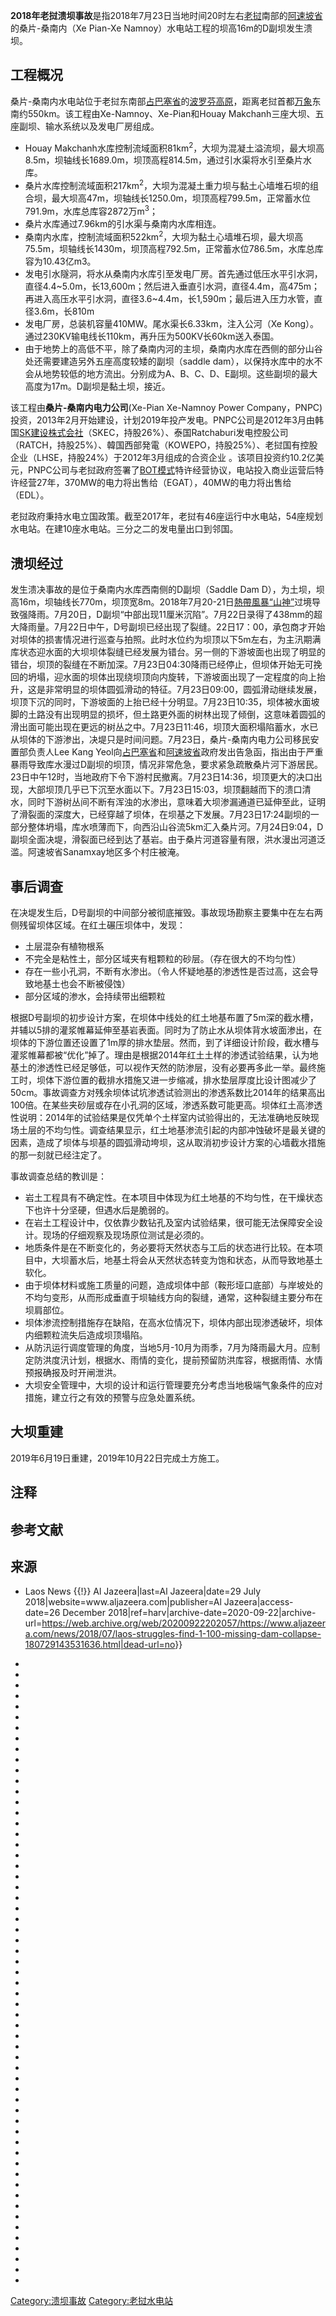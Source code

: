 {{Infobox event
| title         = 2018年老挝溃坝事件
| image         = 
| image_size    = <!-- | image_upright = is preferred for most cases, see WP:IMGSIZE -->
| image_upright = 1.2
| image_alt     = 
| caption       = 
| native_name   = 
| native_name_lang = 
| english_name  = 
| time          = 约 8:00 p.m. [[UTC+7|ICT]]
| duration      = 
| date          = {{start date|df=yes|2018|07|23}}
| venue         = 
| location      = 老挝[[阿速坡省|阿速坡省]]与[[占巴塞省|占巴塞省]]
| coordinates   = {{coord|15|0|29|N|106|33|49|E|region:XXXX_type:event|display=inline,title}}
| also_known_as = 
| type          = [[溃坝|溃坝]]
| theme         = 
| cause         = 
| motive        = 
| target        = 
| first_reporter = 
| budget        = 
| patron        = <!-- or | patrons = -->
| organisers    = <!-- or | organizers = -->
| filmed_by     = 
| participants  = 
| outcome       = 
| casualties1   = 
| casualties2   = 
| casualties3   = 
| reported deaths   = 40
| reported injuries = 
| reported missing  = 98–1100{{sfn|Business Standard|2018}}{{sfn|Al Jazeera|2018}}
| reported property damage = 
| burial        = 
| inquiries     = 
| inquest       = 
| coroner       = 
| arrests       = 
| suspects      = 
| accused       = 
| convicted     = 
| charges       = 
| trial         = 
| verdict       = 
| convictions   = 
| sentence      = 
| publication_bans = 
| litigation    = 
| awards        = 
| url           = 
| blank_label   = <!-- or | blank_data = -->
| blank1_label  = <!-- or | blank1_data = -->
| blank2_label  = <!-- or | blank2_data = -->
| website       = <!-- {{URL|example.com}} -->
| notes         = 
}}
'''2018年老挝溃坝事故'''是指2018年7月23日当地时间20时左右[[老挝|老挝]]南部的[[阿速坡省|阿速坡省]]的桑片-桑南内（Xe Pian-Xe Namnoy）水电站工程的坝高16m的D副坝发生溃坝。{{sfn|Ellis-Petersen|2018}}
==工程概况==
桑片-桑南内水电站位于老挝东南部[[占巴塞省|占巴塞省]]{{tsl|en|Paksong District|巴松县}}的[[波罗芬高原|波罗芬高原]]，距离老挝首都[[万象|万象]]东南约550km。该工程由Xe-Namnoy、Xe-Pian和Houay  Makchanh三座大坝、五座副坝、输水系统以及发电厂房组成。{{sfn|KLFM|2018}}
*Houay  Makchanh水库控制流域面积81km<sup>2</sup>，大坝为混凝土溢流坝，最大坝高8.5m，坝轴线长1689.0m，坝顶高程814.5m，通过引水渠将水引至桑片水库。
*桑片水库控制流域面积217km<sup>2</sup>，大坝为混凝土重力坝与黏土心墙堆石坝的组合坝，最大坝高47m，坝轴线长1250.0m，坝顶高程799.5m，正常蓄水位791.9m，水库总库容2872万m<sup>3</sup>；
*桑片水库通过7.96km的引水渠与桑南内水库相连。
*桑南内水库，控制流域面积522km<sup>2</sup>，大坝为黏土心墙堆石坝，最大坝高75.5m，坝轴线长1430m，坝顶高程792.5m，正常蓄水位786.5m，水库总库容为10.43亿m3。
*发电引水隧洞，将水从桑南内水库引至发电厂房。首先通过低压水平引水洞，直径4.4~5.0m，长13,600m；然后进入垂直引水洞，直径4.4m，高475m；再进入高压水平引水洞，直径3.6~4.4m，长1,590m；最后进入压力水管，直径3.6m，长810m
*发电厂房，总装机容量410MW。尾水渠长6.33km，注入公河（Xe Kong）。通过230KV输电线长110km，再升压为500KV长60km送入泰国。
*由于地势上的高低不平，除了桑南内河的主坝，桑南内水库在西侧的部分山谷处还需要建造另外五座高度较矮的副坝（saddle dam），以保持水库中的水不会从地势较低的地方流出。分别成为A、B、C、D、E副坝。这些副坝的最大高度为17m。D副坝是黏土坝，接近{{tsl|en|Paksong District|巴松县}}。

该工程由'''桑片-桑南内电力公司'''(Xe-Pian Xe-Namnoy Power  Company，PNPC)投资，2013年2月开始建设，计划2019年投产发电。PNPC公司是2012年3月由韩国[[SK集团|SK建设株式会社]]（SKEC，持股26%）、泰国Ratchaburi发电控股公司（RATCH，持股25%）、韓国西部発電（KOWEPO，持股25%）、老挝国有控股企业（LHSE，持股24%）于2012年3月组成的合资企业{{sfn|PNPC|2018b}} 。该项目投资约10.2亿美元，PNPC公司与老挝政府签署了[[BOT模式|BOT模式]]特许经营协议，电站投入商业运营后特许经营27年，370MW的电力将出售给{{tsl|en|Electricity Generating Authority of Thailand|泰国电力公司}}（EGAT），40MW的电力将出售给{{tsl|en|Électricité du Laos|老挝电力公司}}（EDL）。

老挝政府秉持水电立国政策。{{sfn|KLFM|2018}}截至2017年，老挝有46座运行中水电站，54座规划水电站。{{sfn|BBC News|2018}}在建10座水电站。{{sfn|McGuinness|2018}}三分之二的发电量出口到邻国。{{sfn|BBC News|2018}}

==溃坝经过==
{{OSM Location map
| coord = {{coord|14.92|106.56}}
| zoom = 10
| float = right
| width = 200
| height = 300
| caption = 大坝位置地图，来源：PNPC's 2011 ''Environmental Impact''报告。{{sfn|Environmental Impact|2011}}
| title =
| scalemark = 10

| shape1 = image
| mark1 = Red pog.svg

| label1 =  D副坝
| mark-size1=6
| mark-coord1 = {{coord|15.0132|106.5697}}
| label-pos1 = bottom
| label-size1 = 13
| label-color1 = black
| mark-title1= Saddle dam No.1-3

| mark4 = Blue pog.svg
| label4 =  桑南内坝
| mark-coord4 = {{coord|15.0257|106.6026}}
| label-pos4 = top
| mark-title4= Xe-Namnoy dam

| mark5 = Blue pog.svg
| label5 =  桑片坝
| mark-coord5 = {{coord|15.0564| 106.5226}}
| label-pos5 = top
| mark-title5= Xe-Pian dam

| label6 =  被淹没村庄
| mark-coord6 = {{coord|14.7405|106.4828}}
| label-pos6 = right
| mark-title6= Flooded villages
}}
发生溃决事故的是位于桑南内水库西南侧的D副坝（Saddle Dam  D），为土坝，坝高16m，坝轴线长770m，坝顶宽8m。2018年7月20-21日[[熱帶風暴山神_(2018年)|熱帶風暴“山神”]]过境导致强降雨。7月20日，D副坝“中部出现11厘米沉陷”。7月22日录得了438mm的超大降雨量。7月22日中午，D号副坝已经出现了裂缝。22日17：00，承包商才开始对坝体的损害情况进行巡查与拍照。此时水位约为坝顶以下5m左右，为主汛期满库状态迎水面的大坝坝体裂缝已经发展为错台。另一侧的下游坡面也出现了明显的错台，坝顶的裂缝在不断加深。{{sfn|Ellis-Petersen|2018}}7月23日04:30降雨已经停止，但坝体开始无可挽回的坍塌，迎水面的坝体出现绕坝顶向内旋转，下游坡面出现了一定程度的向上抬升，这是非常明显的坝体圆弧滑动的特征。{{sfn|Irish Times|2018}}7月23日09:00，圆弧滑动继续发展，坝顶下沉的同时，下游坡面的上抬已经十分明显。7月23日10:35，坝体被水面坡脚的土路没有出现明显的损坏，但土路更外面的树林出现了倾倒，这意味着圆弧的滑出面可能出现在更远的树丛之中。7月23日11:46，坝顶大面积塌陷蓄水，水已从坝体的下游渗出，决堤只是时间问题。7月23日，桑片-桑南内电力公司移民安置部负责人Lee Kang Yeol向[[占巴塞省|占巴塞省]]和[[阿速坡省|阿速坡省]]政府发出告急函，指出由于严重暴雨导致库水漫过D副坝的坝顶，情况非常危急，要求紧急疏散桑片河下游居民。{{sfn|Laotian Times 2|2018}}23日中午12时，当地政府下令下游村民撤离。{{sfn|Laotian Times 2|2018}}7月23日14:36，坝顶更大的决口出现，大部坝顶几乎已下沉至水面以下。7月23日15:03，坝顶翻越而下的溃口清水，同时下游树丛间不断有浑浊的水渗出，意味着大坝渗漏通道已延伸至此，证明了滑裂面的深度大，已经穿越了坝体，在坝基之下发展。7月23日17:24副坝的一部分整体坍塌，库水喷薄而下，向西沿山谷流5km汇入桑片河。{{sfn|Ellis-Petersen|2018}}7月24日9:04，D副坝全面决堤，滑裂面已经到达了基岩。由于桑片河道容量有限，洪水漫出河道泛滥。阿速坡省Sanamxay地区多个村庄被淹。{{sfn|BBC News|2018}} 
 
==事后调查==
在决堤发生后，D号副坝的中间部分被彻底摧毁。事故现场勘察主要集中在左右两侧残留坝体区域。{{sfn|BBC News|2018}}在红土碾压坝体中，发现：{{sfn|Jianhua|Shan|Huaxia|2018}} 
* 土层混杂有植物根系
* 不完全是粘性土，部分区域夹有粗颗粒的砂层。（存在很大的不均匀性）
* 存在一些小孔洞，不断有水渗出。（令人怀疑地基的渗透性是否过高，这会导致地基土也会不断被侵蚀）
* 部分区域的渗水，会持续带出细颗粒{{sfn|Gong|2018}}

根据D号副坝的初步设计方案，在坝体中线处的红土地基布置了5m深的截水槽，并辅以5排的灌浆帷幕延伸至基岩表面。同时为了防止水从坝体背水坡面渗出，在坝体的下游位置还设置了1m厚的排水垫层。然而，到了详细设计阶段，截水槽与灌浆帷幕都被“优化”掉了。理由是根据2014年红土土样的渗透试验结果，认为地基土的渗透性已经足够低，可以视作天然的防渗层，没有必要再多此一举。{{sfn|Korea Joongang Daily|2018a}}最终施工时，坝体下游位置的截排水措施又进一步缩减，排水垫层厚度比设计图减少了50cm。事故调查方对残余坝体试坑渗透试验测出的渗透系数比2014年的结果高出100倍。在某些夹砂层或存在小孔洞的区域，渗透系数可能更高。坝体红土高渗透性说明：2014年的试验结果是仅凭单个土样室内试验得出的，无法准确地反映现场土层的不均匀性。调查结果显示，红土地基渗流引起的内部冲蚀破坏是最关键的因素，造成了坝体与坝基的圆弧滑动垮坝，这从取消初步设计方案的心墙截水措施的那一刻就已经注定了。{{sfn|Ellis-Petersen|2018}}

事故调查总结的教训是：{{sfn|Korea Herald|2018}}
*岩土工程具有不确定性。在本项目中体现为红土地基的不均匀性，在干燥状态下也许十分坚硬，但遇水后是脆弱的。{{sfn|Idsala|2018b}} 
*在岩土工程设计中，仅依靠少数钻孔及室内试验结果，很可能无法保障安全设计。现场的仔细观察及现场原位测试是必须的。{{sfn|Rocamora|2018}}
*地质条件是在不断变化的，务必要将天然状态与工后的状态进行比较。在本项目中，大坝蓄水后，地基土将会从天然状态转变为饱和状态，从而导致地基土软化。
*由于坝体材料或施工质量的问题，造成坝体中部（鞍形垭口底部）与岸坡处的不均匀变形，从而形成垂直于坝轴线方向的裂缝，通常，这种裂缝主要分布在坝肩部位。
*坝体渗流控制措施存在缺陷，在高水位情况下，坝体内部出现渗透破坏，坝体内细颗粒流失后造成坝顶塌陷。
*从防汛运行调度管理的角度，当地5月-10月为雨季，7月为降雨最大月。应制定防洪度汛计划，根据水、雨情的变化，提前预留防洪库容，根据雨情、水情预报确报及时开闸泄洪。
*大坝安全管理中，大坝的设计和运行管理要充分考虑当地极端气象条件的应对措施，建立行之有效的预警与应急处置系统。{{sfn|ZX|2018}}
==大坝重建==
2019年6月19日重建，2019年10月22日完成土方施工。 

== 注释==
{{reflist|30em|group=note}}

== 参考文献==
{{Reflist|30em}}

== 来源 ==
{{refbegin|30em}}
* {{Cite web|url=https://www.aljazeera.com/news/2018/07/laos-struggles-find-1-100-missing-dam-collapse-180729143531636.html|title=Laos struggles to find missing after dam collapse {{!}} Laos News {{!}} Al Jazeera|last=Al Jazeera|date=29 July 2018|website=www.aljazeera.com|publisher=Al Jazeera|access-date=26 December 2018|ref=harv|archive-date=2020-09-22|archive-url=https://web.archive.org/web/20200922202057/https://www.aljazeera.com/news/2018/07/laos-struggles-find-1-100-missing-dam-collapse-180729143531636.html|dead-url=no}}
* {{cite web|last=Bangkok Post|url=https://www.bangkokpost.com/news/asean/1510550/thai-aid-reaches-southern-laos-for-dam-victims|title=Thai aid reaches southern Laos for dam victims|work=Bangkok Post|date=26 July 2018|accessdate=27 July 2018|ref=harv}}
* {{cite news |last1=BBC Asia |title=Laos country profile |url=https://www.bbc.com/news/world-asia-pacific-15351898 |accessdate=25 July 2018 |work=BBC |date=24 July 2018 |ref=harv |archiveurl=https://archive.today/20180725110019/https://www.bbc.com/news/world-asia-pacific-15351898 |archivedate=2018-07-25 |dead-url=no }}
* {{cite news |last1=BBC News |title=Laos dam collapse: Hundreds missing after flash floods hit villages |url=https://www.bbc.co.uk/news/world-asia-44935495 |accessdate=24 July 2018 |work=BBC |date=24 July 2018 |ref=harv |archiveurl=https://archive.today/20180724122515/https://www.bbc.co.uk/news/world-asia-44935495 |archivedate=2018-07-24 |dead-url=no }}
* {{cite web|last=Business Standard|url=https://wap.business-standard.com/article/news-ians/death-toll-reaches-36-in-laos-dam-collapse-98-missing-118081300164_1.html|title=Death toll reaches 36 in Laos dam collapse, 98 missing|work=Business Standard|date=13 August 2018|accessdate=22 August 2018|ref=harv}}
* {{cite news |last1=Channel News Asia |title=26 bodies found after Laos dam collapse, hundreds still missing |url=https://www.channelnewsasia.com/news/asia/laos-dam-disaster-17-bodies-flood-10561186 |accessdate=25 July 2018 |work=Channel NewsAsia |date=25 July 2018a |ref=harv |archiveurl=https://archive.today/20180725125336/https://www.channelnewsasia.com/news/asia/laos-dam-disaster-17-bodies-flood-10561186 |archivedate=2018-07-25 |dead-url=no }}
* {{cite news |last1=Channel News Asia |title=SCDF set to send officers to Laos to aid relief efforts, Singapore to donate US$100,000 |url=https://www.channelnewsasia.com/news/singapore/singapore-scdf-officers-to-laos-relief-efforts-dam-collapse-10562862 |accessdate=26 July 2018 |work=Channel News Asia |date=26 July 2018b |ref=harv |archiveurl=https://archive.today/20180726153943/https://www.channelnewsasia.com/news/singapore/singapore-scdf-officers-to-laos-relief-efforts-dam-collapse-10562862 |archivedate=2018-07-26 |dead-url=no }}
* {{cite news |last1=Channel News Asia |title=Singapore Red Cross pledges S$50,000 in aid after Laos dam collapse |url=https://www.channelnewsasia.com/news/singapore/laos-dam-collapse-red-cross-flood-10561742 |accessdate=26 July 2018 |work=Channel News Asia |date=26 July 2018c |ref=harv |archiveurl=https://archive.today/20180726154037/https://www.channelnewsasia.com/news/singapore/laos-dam-collapse-red-cross-flood-10561742 |archivedate=2018-07-26 |dead-url=no }}
* {{cite web|last=Coleman|first=Liam|url=https://www.dfnionline.com/latest-news/korean-air-provides-relief-laos-dam-collapse-victims-03-08-2018/|title=Korean Air provides relief for Laos dam collapse victims|publisher=DFNIonline.com|date=3 August 2018|accessdate=3 August 2018|ref=harv|archive-date=2020-11-28|archive-url=https://web.archive.org/web/20201128105439/https://www.dfnionline.com/latest-news/korean-air-provides-relief-laos-dam-collapse-victims-03-08-2018/|dead-url=no}}
* {{cite web|last=Dehua|first=Chi|url=https://gbtimes.com/china-deploys-army-medics-to-assist-laos-rescue-effort|title=China deploys army medics to assist Laos rescue effort|work=gb Times|date=26 July 2018|accessdate=27 July 2018|ref=harv|archive-date=2018-07-26|archive-url=https://web.archive.org/web/20180726234348/https://gbtimes.com/china-deploys-army-medics-to-assist-laos-rescue-effort|dead-url=no}}
* {{cite web|last=David|first=Sen|url=https://www.khmertimeskh.com/50517409/government-donates-flood-aid-to-laos/|title=Government donates flood aid to Laos|work=Khmer Times|date=31 July 2018|accessdate=3 August 2018|ref=harv}}
* {{cite news |last1=Dinh |first1=H. |title=Laos dam disaster leaves 24 dead, scores missing |url=https://www.washingtonpost.com/business/rescue-work-underway-in-villages-flooded-by-laos-dam-breach/2018/07/24/b6b2d970-8fbe-11e8-ae59-01880eac5f1d_story.html |accessdate=25 July 2018 |work=The Washington Post |date=25 July 2018 |ref=harv |archiveurl=https://web.archive.org/web/20180725072257/https://www.washingtonpost.com/business/rescue-work-underway-in-villages-flooded-by-laos-dam-breach/2018/07/24/b6b2d970-8fbe-11e8-ae59-01880eac5f1d_story.html |archivedate=2018-07-25 |dead-url=no }}
* {{cite news |last1=Doom |first1=J. |last2=Gittleson |first2=B. |title=Several dead, hundreds missing after dam collapse in Laos |url=https://abcnews.go.com/International/dead-hundreds-missing-dam-collapse-laos/story?id=56774749 |accessdate=24 July 2018 |work=ABC News |date=24 July 2018 |ref=harv |archiveurl=https://archive.today/20180724124224/https://abcnews.go.com/International/dead-hundreds-missing-dam-collapse-laos/story?id=56774749 |archivedate=2018-07-24 |dead-url=no }}
* {{cite book|last=Dupont|first=A.|title=East Asia Imperilled: Transnational Challenges to Security|url=https://archive.org/details/eastasiaimperill0000dupo|year=2001|publisher=Cambridge University Press|location=Cambridge|isbn=978-0-52101-015-3|ref=harv}}
* {{cite news |last1=El País |title=Cientos de desaparecidos en Laos tras la rotura de una presa |url=https://elpais.com/internacional/2018/07/24/actualidad/1532421069_175642.html |accessdate=25 July 2018 |work=El País |date=24 July 2018 |ref=harv |archiveurl=https://archive.today/20180725144145/https://elpais.com/internacional/2018/07/24/actualidad/1532421069_175642.html |archivedate=2018-07-25 |dead-url=no }}
* {{cite news |last1=Ellis-Petersen |first1=H. |title=Laos dam collapse: 'hundreds missing' after villages flooded |url=https://www.theguardian.com/world/2018/jul/24/laos-dam-collapse-hundreds-missing |accessdate=24 July 2018 |work=The Guardian |date=24 July 2018 |ref=harv |archiveurl=https://archive.is/20180724123111/https://www.theguardian.com/world/2018/jul/24/laos-dam-collapse-hundreds-missing |archivedate=2018-07-24 |dead-url=no }}
* {{cite web |last1=Environmental Impact |title=Resettlement and Ethnic Peoples' Development plan, Xe Pian Xe Namnoy Hydropower Project |url=http://www.pnpclaos.com/images/PDF/EnvSocialDoc/REPDP/Chapter3/REPDP_Chapter_3_Project_Description_Final_Sept_13.pdf |website=pnpc.com |publisher=PNPC |accessdate=25 July 2018 |ref=harv |archiveurl=https://archive.today/20180724095558/http://www.pnpclaos.com/index.php/en/ |archivedate=2018-07-24 |date=13 September 2011 |dead-url=no }}
* {{cite web|last=Ferrie|first=Jared|url=https://www.reuters.com/article/us-laos-floods-landmines/landmine-risk-for-thousands-displaced-by-floods-in-laos-idUSKBN1KS1U6|title=Landmine risk for thousands displaced by floods in Laos|work=Reuters|date=7 August 2018|accessdate=7 August 2018|ref=harv|archive-date=2020-11-28|archive-url=https://web.archive.org/web/20201128114020/https://www.reuters.com/article/us-laos-floods-landmines/landmine-risk-for-thousands-displaced-by-floods-in-laos-idUSKBN1KS1U6|dead-url=no}}
* {{cite web|last=Gillespie|first=Kiri|url=https://www.nzherald.co.nz/bay-of-plenty-times/news/article.cfm?c_id=1503343&objectid=12099949|title=Donation Donuts for Laos flood victims|work=The New Zealand Herald|date=4 August 2018|accessdate=7 August 2018|ref=harv|archive-date=2020-10-01|archive-url=https://web.archive.org/web/20201001061152/https://www.nzherald.co.nz/bay-of-plenty-times/news/article.cfm?c_id=1503343&objectid=12099949|dead-url=no}}
* {{cite book|last=Goh|first=E.|title=Developing the Mekong: Regionalism and Regional Security in China–Southeast Asian Relations|year=2001|publisher=Routledge|location=London|isbn=978-1-13497-496-2|ref=harv}}
* {{cite web|last=Gong|first=Lina|url=https://www.khmertimeskh.com/50525750/laos-dam-collapse-regional-response/|title=Laos dam collapse: Regional response|work=Khmer Times|date=23 August 2018|accessdate=23 August 2018|ref=harv}}
* {{cite web|last=Hai|first=L.|url=https://e.vnexpress.net/news/news/vietnam-offers-to-help-laos-after-dam-collapse-disaster-3782659.html|title=Vietnam offers to help Laos after dam collapse disaster|publisher=VNExpress|date=24 July 2018a|accessdate=25 July 2018|ref=harv|archive-date=2020-11-28|archive-url=https://web.archive.org/web/20201128070111/https://e.vnexpress.net/news/news/vietnam-offers-to-help-laos-after-dam-collapse-disaster-3782659.html|dead-url=no}}
* {{cite web|last=Hai|first=L.|url=https://e.vnexpress.net/news/news/vietnam-assists-laos-with-dam-collapse-relief-efforts-3784501.html|title=Vietnam assists Laos with dam collapse relief efforts|publisher=VNExpress|date=29 July 2018b|accessdate=10 August 2018|ref=harv|archive-date=2020-09-30|archive-url=https://web.archive.org/web/20200930195707/https://e.vnexpress.net/news/news/vietnam-assists-laos-with-dam-collapse-relief-efforts-3784501.html|dead-url=no}}
* {{cite web|last=Idsala|url=https://www.idsala.com/120|title=ນາຍົກສິງກະໂປ ປະກາດພ້ອມຊ່ວຍ ສປປ.ລາວ ຜ່ານຜ່າໄພພິບັດເຂື່ອນແຕກ|language=lo|publisher=Idsala|date=24 July 2018a|accessdate=25 July 2018|ref=harv|archive-date=2020-12-10|archive-url=https://web.archive.org/web/20201210110537/https://www.idsala.com/120/|dead-url=no}}
* {{cite web|last=Idsala|url=https://www.idsala.com/119|title=ລັດຖະບານມາເລເຊຍ ພ້ອມທີ່ຈະໃຫ້ການຊ່ວຍເຫຼືອແກ່ ສປປ.ລາວ ຕໍ່ກັບໄພພິບັດເຂື່ອນແຕກ|language=lo|publisher=Idsala|date=24 July 2018b|accessdate=25 July 2018|ref=harv|archive-date=2020-12-07|archive-url=https://web.archive.org/web/20201207022543/https://www.idsala.com/119/|dead-url=no}}
* {{cite web|last=Idsala|url=https://www.idsala.com/109|title=ຫວຽດນາມລະດົມທຸກກຳລັງຊ່ວຍ ສປປ.ລາວ ພ້ອມມອບເງິນເບື້ອງຕົ້ນ 200,000$ ແກ້ໄຂໄພພິບັດເຂື່ອນແຕກ|language=lo|publisher=Idsala|date=26 July 2018c|accessdate=27 July 2018|ref=harv|archive-date=2020-09-30|archive-url=https://web.archive.org/web/20200930225324/https://www.idsala.com/109/|dead-url=no}}
* {{cite news |last1=Irish Times |title=Hundreds missing as dam collapse causes flash floods in Laos |url=https://www.irishtimes.com/news/world/asia-pacific/hundreds-missing-as-dam-collapse-causes-flash-floods-in-laos-1.3574845 |accessdate=24 July 2018 |work=The Irish Times |date=24 July 2018 |ref=harv }}
* {{cite web|last1=Jianhua|first1=Zhang|last2=Shan|first2=Wang|last3=Huaxia|url=http://www.xinhuanet.com/english/2018-07/26/c_137349570.htm|title=Feature: Chinese companies, businesses in Laos join rescue work in flood-hit area|publisher=Xinhua News Agency|date=26 July 2018|accessdate=27 July 2018|ref=harv|archive-date=2020-08-10|archive-url=https://web.archive.org/web/20200810063404/http://www.xinhuanet.com/english/2018-07/26/c_137349570.htm|dead-url=no}}
* {{cite news |last1=KLFM |title=Laos dam collapse leaves hundreds missing and unknown number feared dead |url=https://www.klfm967.co.uk/news/world-news/2640664/hundreds-missing-after-dam-collapses-in-laos/ |accessdate=24 July 2018 |work=KL.FM |date=24 July 2018 |ref=harv |archiveurl=https://archive.today/20180724125212/https://www.klfm967.co.uk/news/world-news/2640664/hundreds-missing-after-dam-collapses-in-laos/ |archivedate=2018-07-24 |dead-url=no }}
* {{cite news |last1=Korea Herald |title=Moon orders dispatch of emergency relief team to Laos |date=25 July 2018 |url=http://www.koreaherald.com/view.php?ud=20180725000686 |accessdate=25 July 2018 |work=The Korea Herald |ref=harv |archiveurl=https://archive.today/20180725142028/http://www.koreaherald.com/view.php?ud=20180725000686 |archivedate=2018-07-25 |dead-url=no }}
* {{cite news |last=Korea Joongang Daily |title=Hundreds missing in dam collapse in Laos, Korean builder joining rescue operations |url=http://koreajoongangdaily.joins.com/news/article/article.aspx?aid=3051037&cloc |accessdate=25 July 2018 |work=Korea Joongang Daily |date=24 July 2018a |archiveurl=https://archive.today/20180725114724/http://koreajoongangdaily.joins.com/news/article/article.aspx?aid=3051037&cloc |archivedate=2018-07-25 |ref=harv |dead-url=no }}
* {{cite web|last=Korea Joongang Daily|url=http://mengnews.joins.com/view.aspx?aid=3051279|title=Seoul mulls more aid for flood relief in Laos|work=Yonhap News Agency|publisher=Korea Joongang Daily|date=31 July 2018b|accessdate=3 August 2018|ref=harv|archive-date=2018-10-28|archive-url=https://web.archive.org/web/20181028225849/http://mengnews.joins.com/view.aspx?aId=3051279|dead-url=yes}}
* {{cite news |last1=Korea Times |title=At least 100 missing in Laos after hydropower dam collapse |url=http://www.koreatimes.co.kr/www/world/2018/07/683_252767.html |accessdate=25 July 2018 |work=The Korea Times |date=24 July 2018a |ref=harv |archiveurl=https://archive.today/20180725140942/http://www.koreatimes.co.kr/www/world/2018/07/683_252767.html |archivedate=2018-07-25 |dead-url=no }}
* {{cite web|last=Korea Times|url=https://www.koreatimes.co.kr/www/opinion/2018/07/202_252883.html|title=Helping Laos|work=The Korea Times|date=26 July 2018b|accessdate=27 July 2018|ref=harv|archive-date=2020-09-30|archive-url=https://web.archive.org/web/20200930195955/https://www.koreatimes.co.kr/www/opinion/2018/07/202_252883.html|dead-url=no}}
* {{cite news |last1=Kyodo News |title=Several dead, hundreds missing after Lao dam collapses: report |url=https://english.kyodonews.net/news/2018/07/c4459c6398c9-urgent-several-dead-hundreds-missing-after-lao-dam-collapses-report.html |accessdate=24 July 2018 |work=Kyodo News |date=24 July 2018 |ref=harv |archiveurl=https://web.archive.org/web/20180724133746/https://english.kyodonews.net/news/2018/07/c4459c6398c9-urgent-several-dead-hundreds-missing-after-lao-dam-collapses-report.html |archivedate=2018-07-24 |dead-url=no }}
*{{cite news|last1=Laotian Times 2|url=https://laotiantimes.com/2018/07/24/villagers-evacuated-xe-pian-dam-set-burst-banks/#comments|title=Villagers Evacuated As Xe-Pian Dam Set to Burst its Banks|date=24 July 2018|accessdate=24 July 2018|work=Laotian Times|ref=harv|archive-date=2020-11-29|archive-url=https://web.archive.org/web/20201129004202/https://laotiantimes.com/2018/07/24/villagers-evacuated-xe-pian-dam-set-burst-banks/#comments|dead-url=no}}
* {{cite news|last1=Laotian Times|title=UPDATE: Status and Condition of Attapeu Flood Victims|url=https://laotiantimes.com/2018/07/25/update-status-condition-attapeu-flood-victims/|date=25 July 2018|accessdate=25 July 2018|work=Laotian Times|ref=harv|archive-date=2020-09-11|archive-url=https://web.archive.org/web/20200911040214/https://laotiantimes.com/2018/07/25/update-status-condition-attapeu-flood-victims/|dead-url=no}}
* {{cite book|last=Leary|first=N.|title=Climate Change and Vulnerability|year=2008|publisher=Earthscan|location=Chippenham|isbn=978-1-84977-081-1|ref=harv}}
* {{cite web|last=Lee|first=Wooyoung|url=https://www.upi.com/Top_News/World-News/2018/08/07/South-Korea-sends-second-disaster-relief-team-to-Laos/6451533603812/?sl=1|title=South Korea sends second disaster relief team to Laos|publisher=UPI|date=7 August 2018|accessdate=7 August 2018|ref=harv|archive-date=2020-09-30|archive-url=https://web.archive.org/web/20200930203429/https://www.upi.com/Top_News/World-News/2018/08/07/South-Korea-sends-second-disaster-relief-team-to-Laos/6451533603812/?sl=1|dead-url=no}}
* {{cite news |last1=McGuinness |first1=A. |title=Laos dam collapse leaves hundreds missing and unknown number feared dead |url=https://news.sky.com/story/dam-collapse-in-laos-leaves-hundreds-missing-and-unknown-number-feared-dead-11446938 |accessdate=24 July 2018 |work=Sky News |date=24 July 2018 |ref=harv |archiveurl=https://archive.today/20180724121747/https://news.sky.com/story/dam-collapse-in-laos-leaves-hundreds-missing-and-unknown-number-feared-dead-11446938 |archivedate=2018-07-24 |dead-url=no }}
* {{cite web|last=National News Bureau of Thailand|url=https://news.thaivisa.com/article/23670/thailand-to-send-help-to-laos-after-hydropower-dam-collapse|title=Thailand to send help to Laos after hydropower dam collapse|publisher=ThaiVisa|date=25 July 2018|accessdate=25 July 2018|ref=harv|archive-date=2018-07-25|archive-url=https://web.archive.org/web/20180725122850/https://news.thaivisa.com/article/23670/thailand-to-send-help-to-laos-after-hydropower-dam-collapse|dead-url=yes}}
* {{cite news |last1=Paddock |first1=R. C. |last2=Sang-Hun |first2=C. |title=After Laos Dam’s Failure, Rescuers Scramble to Save the Stranded |url=https://www.nytimes.com/2018/07/25/world/asia/laos-dam-collapse-rescue.html |accessdate=25 July 2018 |work=The New York Times |date=25 July 2018 |ref=harv |archiveurl=https://archive.today/20180725112453/https://www.nytimes.com/2018/07/25/world/asia/laos-dam-collapse-rescue.html |archivedate=2018-07-25 |dead-url=no }}
* {{Cite web|last=PNPC|url=http://www.pnpclaos.com/index.php/en/about-pnpc/shareholders|title=PNPC - Shareholders|website=www.pnpclaos.com|language=en-gb|date=2018a|accessdate=25 July 2018a|ref=harv|archive-date=2020-09-11|archive-url=https://web.archive.org/web/20200911041013/http://www.pnpclaos.com/index.php/en/about-pnpc/shareholders|dead-url=no}}
* {{Cite web|last=PNPC|url=http://www.pnpclaos.com/index.php/en/about-pnpc/company-profile|title=PNPC - Company Profile|website=www.pnpclaos.com|date=2018b|language=en-gb|accessdate=25 July 2018|ref=harv|archive-date=2020-09-11|archive-url=https://web.archive.org/web/20200911033627/http://www.pnpclaos.com/index.php/en/about-pnpc/company-profile|dead-url=no}}
* {{cite news|last=Radio Free Asia|url=https://www.rfa.org/english/news/laos/laos-xekaman-dam-12222016155523.html|title=Laos' Xekaman 3 Dam Break Shuts Off Power to Vietnam|date=22 December 2016|accessdate=24 July 2018|work=Radio Free Asia|ref=harv|archive-date=2020-10-30|archive-url=https://web.archive.org/web/20201030174453/https://www.rfa.org/english/news/laos/laos-xekaman-dam-12222016155523.html|dead-url=no}}
* {{cite news|last=Radio Free Asia|url=https://www.rfa.org/english/news/laos/faulty-construction-heavy-rain-cause-dam-to-flood-lao-villages-09202017151556.html|title=Faulty Construction, Heavy Rain Cause Dam to Flood Lao Villages|date=20 September 2017|work=Radio Free Asia|accessdate=24 July 2018|ref=harv|archive-date=2020-11-18|archive-url=https://web.archive.org/web/20201118155808/https://www.rfa.org/english/news/laos/faulty-construction-heavy-rain-cause-dam-to-flood-lao-villages-09202017151556.html|dead-url=no}}
* {{cite news|last=Radio Free Asia|url=https://www.rfa.org/english/news/laos/lao-governments-compensation-inappropriate-08222018160745.html|title=Lao Government’s Compensation For Villagers Affected by Dam Disaster 'Inappropriate'|date=23 August 2018|work=Radio Free Asia|accessdate=13 September 2018|ref=harv|archive-date=2020-10-01|archive-url=https://web.archive.org/web/20201001181541/https://www.rfa.org/english/news/laos/lao-governments-compensation-inappropriate-08222018160745.html|dead-url=no}}
* {{cite web|last=Rocamora|first=J. A. L.|url=http://www.pna.gov.ph/articles/1042618|title=PH ready to assist Laos after dam disaster|publisher=Philippine News Agency|date=25 July 2018|accessdate=25 July 2018|ref=harv|archive-date=2020-12-06|archive-url=https://web.archive.org/web/20201206175924/https://www.pna.gov.ph/articles/1042618|dead-url=no}}
* {{cite web|last=The Star|url=https://www.thestar.com.my/news/nation/2018/07/27/mercy-malaysia-sends-team-to-floodhit-laos/|title=Mercy Malaysia sends team to flood-hit Laos|work=The Star|date=27 July 2018a|accessdate=27 July 2018|ref=harv|archive-date=2020-09-30|archive-url=https://web.archive.org/web/20200930183145/https://www.thestar.com.my/news/nation/2018/07/27/mercy-malaysia-sends-team-to-floodhit-laos/|dead-url=no}}
* {{cite web|last=The Star|url=https://www.thestar.com.my/news/nation/2018/08/03/malaysia-donates-rm400k-to-assist-victims-of-laos-dam-collapse/|title=Malaysia to donate RM400K to assist victims of Laos dam collapse|work=The Star|date=3 August 2018b|accessdate=3 August 2018|ref=harv|archive-date=2020-09-30|archive-url=https://web.archive.org/web/20200930203645/https://www.thestar.com.my/news/nation/2018/08/03/malaysia-donates-rm400k-to-assist-victims-of-laos-dam-collapse/|dead-url=no}}
* {{cite news |last1=Thibault |first1=H. |last2=Philip |first2=B. |title=La rupture d’un barrage au Laos, chronique d’un drame annoncé |url=https://www.lemonde.fr/planete/article/2018/07/25/des-centaines-de-disparus-apres-la-rupture-d-un-barrage-au-laos-chronique-d-un-drame-annonce_5335532_3244.html |accessdate=25 July 2018 |work=Le Monde |date=25 July 2018 |ref=harv |archiveurl=https://web.archive.org/web/20180725065709/https://www.lemonde.fr/planete/article/2018/07/25/des-centaines-de-disparus-apres-la-rupture-d-un-barrage-au-laos-chronique-d-un-drame-annonce_5335532_3244.html |archivedate=2018-07-25 |dead-url=no }}
* {{cite book|last1=Usher|first1=A. D.|last2=Ryder|first2=G.|editor-last=Usher|editor-first=A. D.|title=Dams as Aid|url=https://archive.org/details/damsasaidroutled00ushe|year=1997|publisher=Routledge|location=London|isbn=978-1-13473-378-1|pages=[https://archive.org/details/damsasaidroutled00ushe/page/n103 87]–89|chapter=Dam Building in Laos: The BOOT Era|ref=harv}}
* {{cite web|last=Vietnam Net|url=http://m.english.vietnamnet.vn/fms/society/205825/vietnam-sends--200-000-in-aid-to-laos-after-dam-collapse.html|title=Vietnam sends $200,000 in aid to Laos after dam collapse|work=Vietnam News Agency|publisher=Vietnam Net|date=26 July 2018|accessdate=25 July 2018|ref=harv|archive-date=2020-09-12|archive-url=https://web.archive.org/web/20200912174617/https://m.english.vietnamnet.vn/fms/society/205825/vietnam-sends--200-000-in-aid-to-laos-after-dam-collapse.html|dead-url=yes}}
* {{cite web|last=Vietnam+|url=https://en.vietnamplus.vn/defence-ministry-supports-laos-to-recover-from-dam-collapse/135803.vnp|title=Defence ministry supports Laos to recover from dam collapse|work=Vietnam News Agency|publisher=Vietnam Net|date=3 August 2018a|accessdate=3 August 2018|ref=harv|archive-date=2020-09-30|archive-url=https://web.archive.org/web/20200930202431/https://en.vietnamplus.vn/defence-ministry-supports-laos-to-recover-from-dam-collapse/135803.vnp|dead-url=no}}
* {{cite web|last=Vietnam+|url=https://en.vietnamplus.vn/evn-offers-support-to-victims-of-lao-dam-collapse/135455.vnp|title=EVN offers support to victims of Lao dam collapse|work=Vietnam News Agency|publisher=Vietnam Net|date=27 July 2018b|accessdate=3 August 2018|ref=harv|archive-date=2020-09-30|archive-url=https://web.archive.org/web/20200930164734/https://en.vietnamplus.vn/evn-offers-support-to-victims-of-lao-dam-collapse/135455.vnp|dead-url=no}}
* {{cite web|last=Xinhua News Agency|url=http://www.xinhuanet.com/english/2018-07/31/c_137358791.htm|title=China hands over massive emergency relief to Laos|publisher=Xinhua News Agency|date=31 July 2018|accessdate=3 August 2018|ref=harv|archive-date=2020-08-13|archive-url=https://web.archive.org/web/20200813203029/http://www.xinhuanet.com/english/2018-07/31/c_137358791.htm|dead-url=no}}
* {{cite web|last=Yonhap News Agency|url=http://m.yna.co.kr/mob2/en/contents_en.jsp?cid=AEN20180807008600320&site=0500000000&mobile|title=Lotte donates US$100,000 to flood-hit Laos|publisher=Yonhap News Agency|date=7 August 2018|accessdate=7 August 2018|ref=harv|archive-date=2018-08-07|archive-url=https://web.archive.org/web/20180807155515/http://m.yna.co.kr/mob2/en/contents_en.jsp?cid=AEN20180807008600320&site=0500000000&mobile|dead-url=no}}
* {{cite web|last=Yusof|first=Amir|url=https://www.channelnewsasia.com/news/asia/laos-dam-collapse-singapore-saf-delivers-humanitarian-supplies-10565806|title=SAF delivers humanitarian supplies worth S$280,000 to Laos for flood relief|publisher=Channel NewsAsia|date=26 July 2018|accessdate=27 July 2018|ref=harv|archive-date=2018-07-27|archive-url=https://web.archive.org/web/20180727084726/https://www.channelnewsasia.com/news/asia/laos-dam-collapse-singapore-saf-delivers-humanitarian-supplies-10565806|dead-url=no}}
* {{cite web|last=ZX|url=http://www.xinhuanet.com/english/2018-07/25/c_137347976.htm|title=China stands ready to offer aid and assistance after dam collapsed in Laos: FM|publisher=Xinhua News Agency|date=25 July 2018|accessdate=25 July 2018|ref=harv|archive-date=2020-08-10|archive-url=https://web.archive.org/web/20200810063407/http://www.xinhuanet.com/english/2018-07/25/c_137347976.htm|dead-url=no}}
* {{cite news|last=Radio Free Asia|url=https://www.rfa.org/english/news/laos/lao-governments-compensation-inappropriate-08222018160745.html|title=Lao Government’s Compensation For Villagers Affected by Dam Disaster 'Inappropriate'|date=23 August 2018|work=Radio Free Asia|accessdate=13 September 2018|ref=harv|archive-date=2020-10-01|archive-url=https://web.archive.org/web/20201001181541/https://www.rfa.org/english/news/laos/lao-governments-compensation-inappropriate-08222018160745.html|dead-url=no}}
{{refend}}
 
[[Category:溃坝事故|Category:溃坝事故]]
[[Category:老挝水电站|Category:老挝水电站]]